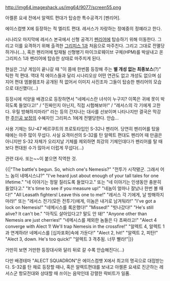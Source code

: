 http://img64.imageshack.us/img64/9077/screen55.png

아켈론 요새 전에서 알렉트 편대가 탑승한 특수공격기 [펜리어].

에이스컴뱃 X에 등장하는 적 엘리트 편대. 레서스가 자랑하는 정예중의 정예라고 한다.

시나리오 마지막에 레서스 본국에서 신형 공격기 [[펜리어]]에 탑승하기 위해 이동한다. 그리고 이를 요격하기 위해 출격한 [[그리피스 1]]과 처음으로 마주친다. 그리고 그대로 전멸당하거나(...), 혹은 펜리어에 탑재될 신형병기 마이크로웨이브 구체(HPM)를 박살내고 온 그리피스 1과 펜리어에 탑승한 상태로 마주치게 된다.

현실은 그냥 게임이 끝나갈 때 "이 쯤에 한번쯤 등장해 주는 '''별 개성 없는 최종보스'''(?)" 틱한 적 편대. 역대 적 에이스들과 달리 시나리오상 어떤 연관도 없고 개성도 없으며 심지어 편대 엠블렘조차 공개된 적 없어서 이미지 사진조차 그들이 탑승한 펜리어의 모습으로 대신했다(...)

등장시에 석양을 배경으로 등장하면서 "네메시스란 녀석이 누구지? 이쪽은 귀에 못이 박히도록 들었다고!" / "진짜인지 아닌지, 직접 시험해보마!" / "레서스의 각 기에게 고한다. 우릴 방해하지마라!" 라는 등의 간지나는 대사를 선보이며 나타나지만 결국은 막강한 [[주인공 보정]]의 수혜자인 그리피스 1에게 전멸당한다. 안습...

사용 기체는 SU-47 베르쿠트의 프로토타입인 S-32나 펜리어. 당연히 펜리어를 탔을 때에는 아주 많이 무섭다. 사실 요격미션의 S-32를 탄 알렉트 편대도 펜리어 때 만큼은 아니지만 S-32 자체가 오리지날 기체를 제외하면 최강의 기체인데다가 펜리어를 탈 때보다 편대원 수가 많아서 더럽게 무섭다(...)


관련 대사. 또는~~이 붙으면 직역한 것.

{{|"The battle's begun. So, which one's Nemesis?"
"전투가 시작됐군. 그래서 어느 놈이 네메시스냐?"
"I've heard just about enough of your tall tales for one lifetime."
"네 이야기는 정말 질리도록 들었다고." 또는 "네 이야기는 인생동안 충분히 들었다고."
"It's time to see if you measure up!"
"네놈이 얼마나 잘났나 한번 볼 때다!"
"All Leasath fighters! Leave this one to me!"
"레서스 각 기에게, 날 방해하지 마라!" 또는 "레서스 전기(모든 전투기)에게, 이놈은 내거로 남겨둬라!"
"I've got a lock on Nemesis!"
"네메시스를 록온했다!"
"Missed!"
"빗나갔다!"
"He's still alive? It can't be."
"아직도 살아있다고? 말도 안 돼!"
"Anyone other than Nemesis are just cherries!"
"네메시스를 제외한 놈들은 다 초짜라고!"
"Alect 4 converge with Alect 1! We'll trap Nemesis in the crossfire!"
"알렉트 4, 알렉트 1과 연계하라! 네메시스를 [십자포화]속에 가둔다!"
"Alect 2, hit!"
"알렉트 2, 피탄!"
"Alect 3, down. He's too quick!"
"알렉트 3 격추됨. 너무 빨라!"|}}

가만히 보면 거만한 등장대사와 달리 뒤로 갈 수록 안습해진다(...) 

{{{#!html
<object width="560" height="315"><param name="movie" value="http://www.youtube.com/v/LQKh988Z-hc?hl=ko_KR&amp;version=3"></param><param name="allowFullScreen" value="true"></param><param name="allowscriptaccess" value="always"></param><embed src="http://www.youtube.com/v/LQKh988Z-hc?hl=ko_KR&amp;version=3" type="application/x-shockwave-flash" width="560" height="315" allowscriptaccess="always" allowfullscreen="true"></embed></object>
}}}

다만 배경테마 "ALECT SQUADRON"은 에이스컴뱃 X에서 최고의 명곡으로 대접받는다. S-32를 탄 채로 등장할 때나, 혹은 알렉트편대를 보내고 아켈론 요새로 진군하는 레서스군 항모전대와 상대할 때 쓰이는 음악인데 강렬한 락비트가 일품. 

